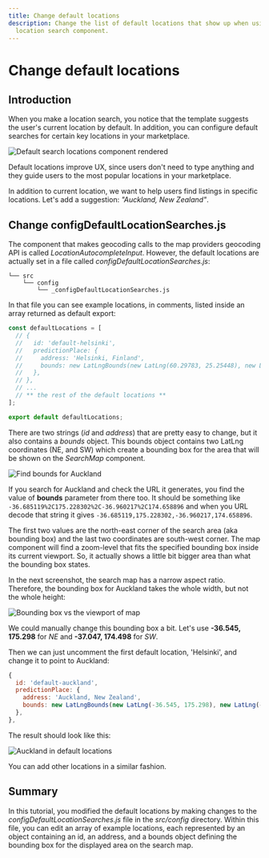 ```yaml
---
title: Change default locations
description: Change the list of default locations that show up when using the
  location search component.
---
```


# Change default locations

## Introduction

When you make a location search, you notice that the template suggests
the user's current location by default. In addition, you can configure
default searches for certain key locations in your marketplace.

![Default search locations component rendered](./default-search-locations.png)

Default locations improve UX, since users don't need to type anything
and they guide users to the most popular locations in your marketplace.

In addition to current location, we want to help users find listings in
specific locations. Let's add a suggestion: _"Auckland, New Zealand"_.

## Change configDefaultLocationSearches.js

The component that makes geocoding calls to the map providers geocoding
API is called _LocationAutocompleteInput_. However, the default
locations are actually set in a file called
_configDefaultLocationSearches.js_:

```shell
└── src
    └── config
        └── _configDefaultLocationSearches.js
```

In that file you can see example locations, in comments, listed inside
an array returned as default export:

```js
const defaultLocations = [
  // {
  //   id: 'default-helsinki',
  //   predictionPlace: {
  //     address: 'Helsinki, Finland',
  //     bounds: new LatLngBounds(new LatLng(60.29783, 25.25448), new LatLng(59.92248, 24.78287)),
  //   },
  // },
  // ...
  // ** the rest of the default locations **
];

export default defaultLocations;
```

There are two strings (_id_ and _address_) that are pretty easy to
change, but it also contains a _bounds_ object. This bounds object
contains two LatLng coordinates (NE, and SW) which create a bounding box
for the area that will be shown on the _SearchMap_ component.

![Find bounds for Auckland](./find-bounds-for-auckland.png)

If you search for Auckland and check the URL it generates, you find the
value of **bounds** parameter from there too. It should be something
like `-36.685119%2C175.228302%2C-36.960217%2C174.658896` and when you
URL decode that string it gives
`-36.685119,175.228302,-36.960217,174.658896`.

The first two values are the north-east corner of the search area (aka
bounding box) and the last two coordinates are south-west corner. The
map component will find a zoom-level that fits the specified bounding
box inside its current viewport. So, it actually shows a little bit
bigger area than what the bounding box states.

In the next screenshot, the search map has a narrow aspect ratio.
Therefore, the bounding box for Auckland takes the whole width, but not
the whole height:

![Bounding box vs the viewport of map](./corners-of-bounding-box.png)

We could manually change this bounding box a bit. Let's use **-36.545,
175.298** for _NE_ and **-37.047, 174.498** for _SW_.

Then we can just uncomment the first default location, 'Helsinki', and
change it to point to Auckland:

```js
{
  id: 'default-auckland',
  predictionPlace: {
    address: 'Auckland, New Zealand',
    bounds: new LatLngBounds(new LatLng(-36.545, 175.298), new LatLng(-37.047,174.498)),
  },
},
```

The result should look like this:

![Auckland in default locations](./auckland-in-default-locations.png)

You can add other locations in a similar fashion.

## Summary

In this tutorial, you modified the default locations by making changes
to the _configDefaultLocationSearches.js_ file in the _src/config_
directory. Within this file, you can edit an array of example locations,
each represented by an object containing an id, an address, and a bounds
object defining the bounding box for the displayed area on the search
map.
